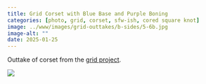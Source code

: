 ```yaml
---
title: Grid Corset with Blue Base and Purple Boning
categories: [photo, grid, corset, sfw-ish, cored square knot]
image: ../www/images/grid-outtakes/b-sides/5-6b.jpg
image-alt: ""
date: 2025-01-25
---
```


Outtake of corset from the [grid project](/posts/2025-01-27_grid-project.html).

![](../www/images/grid-outtakes/b-sides/5-6b.jpg)

